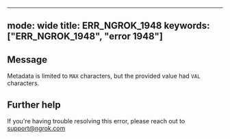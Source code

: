 
---
mode: wide
title: ERR_NGROK_1948
keywords: ["ERR_NGROK_1948", "error 1948"]
---

## Message
Metadata is limited to `MAX` characters, but the provided value had `VAL` characters.




## Further help
If you're having trouble resolving this error, please reach out to [support@ngrok.com](mailto:support@ngrok.com?subject=Help%20with%20ERR_NGROK_1948)

